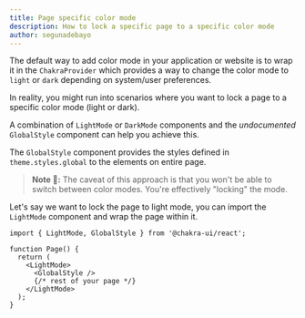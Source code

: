 ```yaml
---
title: Page specific color mode
description: How to lock a specific page to a specific color mode
author: segunadebayo
---
```


The default way to add color mode in your application or website is to wrap it
in the `ChakraProvider` which provides a way to change the color mode to `light`
or `dark` depending on system/user preferences.

In reality, you might run into scenarios where you want to lock a page to a
specific color mode (light or dark).

A combination of `LightMode` or `DarkMode` components and the _undocumented_
`GlobalStyle` component can help you achieve this.

The `GlobalStyle` component provides the styles defined in `theme.styles.global`
to the elements on entire page.

> **Note 🚨:** The caveat of this approach is that you won't be able to switch
> between color modes. You're effectively "locking" the mode.

Let's say we want to lock the page to light mode, you can import the `LightMode`
component and wrap the page within it.

```tsx
import { LightMode, GlobalStyle } from '@chakra-ui/react';

function Page() {
  return (
    <LightMode>
      <GlobalStyle />
      {/* rest of your page */}
    </LightMode>
  );
}
```
